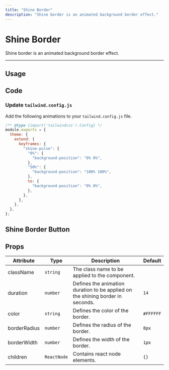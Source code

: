 ```yaml
---
title: "Shine Border"
description: "Shine border is an animated background border effect."
---
```


# Shine Border

Shine border is an animated background border effect.

---

## Usage

<ComponentPreview name="shine-border-demo" />

## Code

<ComponentPreview showPreview={false} name="border-beam" />

### Update `tailwind.config.js`

Add the following animations to your `tailwind.config.js` file.

```js {6-16}
/** @type {import('tailwindcss').Config} */
module.exports = {
  theme: {
    extend: {
      keyframes: {
        "shine-pulse": {
          "0%": {
            "background-position": "0% 0%",
          },
          "50%": {
            "background-position": "100% 100%",
          },
          to: {
            "background-position": "0% 0%",
          },
        },
      },
    },
  },
};
```
## Shine Border Button

<ComponentPreview name="shine-border-button-demo" />

## Props

| Attribute    | Type        | Description                                                                    | Default   |
| ------------ | ----------- | ------------------------------------------------------------------------------ | --------- |
| className    | `string`    | The class name to be applied to the component.                                 |           |
| duration     | `number`    | Defines the animation duration to be applied on the shining border in seconds. | `14`      |
| color        | `string`    | Defines the color of the border.                                               | `#FFFFFF` |
| borderRadius | `number`    | Defines the radius of the border.                                              | `8px`     |
| borderWidth  | `number`    | Defines the width of the border.                                               | `1px`     |
| children     | `ReactNode` | Contains react node elements.                                                  | `{}`      |
